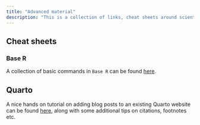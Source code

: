 ```yaml
---
title: "Advanced material"
description: "This is a collection of links, cheat sheets around scientific computing"
---
```


## Cheat sheets

### Base R

A collection of basic commands in `Base R` can be found [here](https://iqss.github.io/dss-workshops/R/Rintro/base-r-cheat-sheet.pdf).


## Quarto
A nice hands on tutorial on adding blog posts to an existing Quarto website can be found [here](https://samanthacsik.github.io/posts/2022-10-24-quarto-blogs/), along with some additional tips on citations, footnotes etc. 